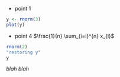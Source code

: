 * point 1

```r
y <- rnorm(3)
plot(y)
```

* point 4 $\frac{1}{n} \sum_{i=i}^{n} x_{i}$


```r
rnorm(2)
"restoring y"
y
```

_blah blah_

